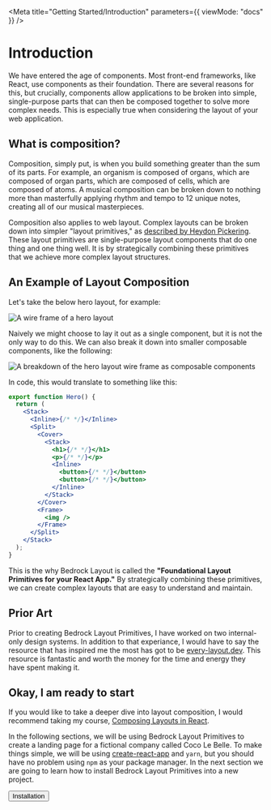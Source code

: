 
<Meta title="Getting Started/Introduction" parameters={{ viewMode: "docs" }} />

# Introduction

We have entered the age of components. Most front-end frameworks, like React, use components as their foundation. There are several reasons for this, but crucially, components allow applications to be broken into simple, single-purpose parts that can then be composed together to solve more complex needs. This is especially true when considering the layout of your web application.

## What is composition?

Composition, simply put, is when you build something greater than the sum of its parts. For example, an organism is composed of organs, which are composed of organ parts, which are composed of cells, which are composed of atoms. A musical composition can be broken down to nothing more than masterfully applying rhythm and tempo to 12 unique notes, creating all of our musical masterpieces.

Composition also applies to web layout. Complex layouts can be broken down into simpler "layout primitives," as [described by Heydon Pickering](https://every-layout.dev/rudiments/composition/). These layout primitives are single-purpose layout components that do one thing and one thing well. It is by strategically combining these primitives that we achieve more complex layout structures.

## An Example of Layout Composition

Let's take the below hero layout, for example:

<img src={heroExample} alt="A wire frame of a hero layout" />

Naively we might choose to lay it out as a single component, but it is not the only way to do this. We can also break it down into smaller composable components, like the following:

<img
  src={heroBreakdown}
  alt="A breakdown of the hero layout wire frame as composable components"
/>

In code, this would translate to something like this:

```jsx
export function Hero() {
  return (
    <Stack>
      <Inline>{/* */}</Inline>
      <Split>
        <Cover>
          <Stack>
            <h1>{/* */}</h1>
            <p>{/* */}</p>
            <Inline>
              <button>{/* */}</button>
              <button>{/* */}</button>
            </Inline>
          </Stack>
        </Cover>
        <Frame>
          <img />
        </Frame>
      </Split>
    </Stack>
  );
}
```

This is the why Bedrock Layout is called the **"Foundational Layout Primitives for your React App."** By strategically combining these primitives, we can create complex layouts that are easy to understand and maintain.

## Prior Art

Prior to creating Bedrock Layout Primitives, I have worked on two internal-only design systems. In addition to that experiance, I would have to say the resource that has inspired me the most has got to be [every-layout.dev](https://every-layout.dev/). This resource is fantastic and worth the money for the time and energy they have spent making it.

## Okay, I am ready to start

If you would like to take a deeper dive into layout composition, I would recommend taking my course, [Composing Layouts in React](https://www.newline.co/courses/composing-layouts-in-react/).

In the following sections, we will be using Bedrock Layout Primitives to create a landing page for a fictional company called Coco Le Belle. To make things simple, we will be using [create-react-app](https://create-react-app.dev) and `yarn`, but you should have no problem using `npm` as your package manager. In the next section we are going to learn how to install Bedrock Layout Primitives into a new project.

<Inline switchAt="25rem" stretch={1} gutter="size3" minItemWidth="fit-content">
  <span />
  <span />
  <Button
    as="a"
    href="/?path=/docs/getting-started-lesson-1-installation--page"
  >
    Installation
  </Button>
</Inline>
